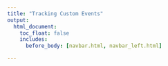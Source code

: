```yaml
---
title: "Tracking Custom Events"
output:
  html_document:
    toc_float: false
    includes:
      before_body: [navbar.html, navbar_left.html]

---
```


